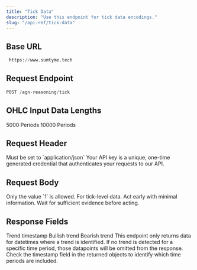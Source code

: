 ```yaml
---
title: "Tick Data"
description: "Use this endpoint for tick data encodings."
slug: "/api-ref/tick-data"
---
```


## Base URL

```python
 https://www.sumtyme.tech
```

## Request Endpoint

```python
POST /agn-reasoning/tick
```

## OHLC Input Data Lengths

<CardGroup cols="2">
  <Card title="Minimum Length">
    5000 Periods
  </Card>
  <Card title="Maxiumum Length">
    10000 Periods
  </Card>
</CardGroup>

## Request Header

<ParamField header="Content-Type" type="string" required>
  Must be set to `application/json`
</ParamField>

<ParamField header="X-API-Key" type="string" required>
  Your API key is a unique, one-time generated credential that authenticates your requests to our API.
</ParamField>

## Request Body

<ParamField body="timestamp" type="list" required>
  
</ParamField>

<ParamField body="price" type="list" required>
  
</ParamField>


<ParamField body="interval" type="int" required>
    Only the value `1` is allowed.
</ParamField>

<ParamField body="interval_unit" type="string" required>
  <Expandable title="options">
    <ResponseField name="tick" type="string">
      For tick-level data.
    </ResponseField>
  </Expandable>
</ParamField>

<ParamField body="reasoning_mode" type="string" required>
  <Expandable title="Options">
    <ResponseField name="proactive" type="string">
      Act early with minimal information.
    </ResponseField>
    <ResponseField name="reactive" type="string">
      Wait for sufficient evidence before acting.
    </ResponseField>
  </Expandable>
</ParamField>

## Response Fields

<ResponseField name="datetime" type="string">
  Trend timestamp
</ResponseField>

<ResponseField name="trend_identified" type="string">
  <Expandable title="Options">
    <ResponseField name="1" type="int">
      Bullish trend
    </ResponseField>
    <ResponseField name="-1" type="int">
      Bearish trend
    </ResponseField>
  </Expandable>
</ResponseField>

<Tip>
This endpoint only returns data for datetimes where a trend is identified. If no trend is detected for a specific time period, those datapoints will be omitted from the response. Check the timestamp field in the returned objects to identify which time periods are included.
</Tip>
